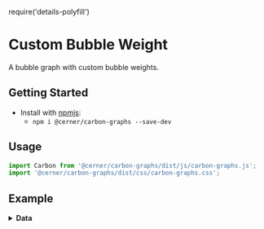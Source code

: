 require('details-polyfill')

# Custom Bubble Weight

A bubble graph with custom bubble weights.

## Getting Started

- Install with [npmjs](https://www.npmjs.com):
  - `npm i @cerner/carbon-graphs --save-dev`

## Usage

```jsx
import Carbon from '@cerner/carbon-graphs/dist/js/carbon-graphs.js';
import '@cerner/carbon-graphs/dist/css/carbon-graphs.css';
```

## Example
<CustomWeightGraphExample />

<details>
<summary style={{fontSize: 24 }}>
<b>Data</b>
</summary>

### Graph Config object
<GraphConfig />

### Data object
<DataObject />
</details>
